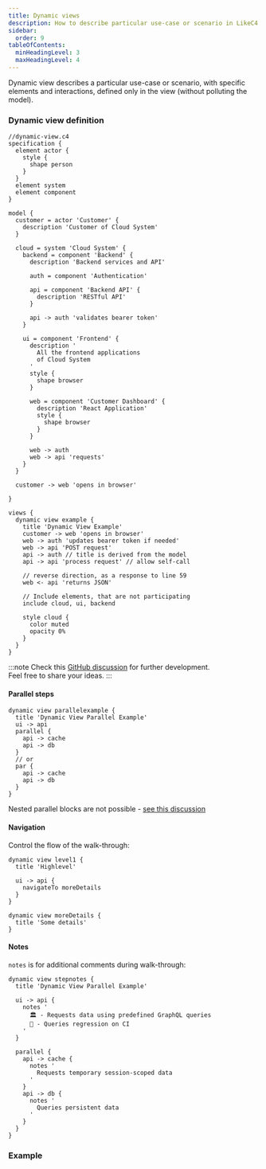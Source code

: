 ```yaml
---
title: Dynamic views
description: How to describe particular use-case or scenario in LikeC4
sidebar: 
  order: 9
tableOfContents:
  minHeadingLevel: 3
  maxHeadingLevel: 4
---
```




Dynamic view describes a particular use-case or scenario, with specific elements and interactions, defined only in the view (without polluting the model).

### Dynamic view definition

```likec4 showLineNumbers copy collapse={1-54}
//dynamic-view.c4
specification {
  element actor {
    style {
      shape person
    }
  }
  element system
  element component
}

model {
  customer = actor 'Customer' {
    description 'Customer of Cloud System'
  }

  cloud = system 'Cloud System' {
    backend = component 'Backend' {
      description 'Backend services and API'

      auth = component 'Authentication'

      api = component 'Backend API' {
        description 'RESTful API'
      }

      api -> auth 'validates bearer token' 
    }

    ui = component 'Frontend' {
      description '
        All the frontend applications
        of Cloud System
      '
      style {
        shape browser
      }

      web = component 'Customer Dashboard' {
        description 'React Application'
        style {
          shape browser
        }
      }

      web -> auth
      web -> api 'requests'
    }
  }

  customer -> web 'opens in browser'

}

views {
  dynamic view example {
    title 'Dynamic View Example'
    customer -> web 'opens in browser'
    web -> auth 'updates bearer token if needed'
    web -> api 'POST request'
    api -> auth // title is derived from the model
    api -> api 'process request' // allow self-call

    // reverse direction, as a response to line 59
    web <- api 'returns JSON'

    // Include elements, that are not participating
    include cloud, ui, backend

    style cloud {
      color muted
      opacity 0%
    }
  }
}
```

:::note
Check this <a href="https://github.com/likec4/likec4/discussions/816" target='_blank'>GitHub discussion</a> for further development.  
Feel free to share your ideas.
:::

#### Parallel steps

```likec4 copy
dynamic view parallelexample {
  title 'Dynamic View Parallel Example'
  ui -> api
  parallel {
    api -> cache 
    api -> db
  }
  // or
  par {
    api -> cache 
    api -> db
  }
}
```

Nested parallel blocks are not possible - <a href="https://github.com/likec4/likec4/discussions/816#discussioncomment-10015146" target='_blank'>see this discussion</a>

#### Navigation

Control the flow of the walk-through:

```likec4 copy
dynamic view level1 {
  title 'Highlevel'

  ui -> api {
    navigateTo moreDetails
  }
}

dynamic view moreDetails {
  title 'Some details'
}
```

#### Notes 

`notes` is for additional comments during walk-through:

```likec4 copy
dynamic view stepnotes {
  title 'Dynamic View Parallel Example'

  ui -> api {
    notes '
      🏛️ - Requests data using predefined GraphQL queries
      🤖 - Queries regression on CI
    '
  }

  parallel {
    api -> cache {
      notes '
        Requests temporary session-scoped data
      '
    }
    api -> db {
      notes '
        Queries persistent data
      '
    }
  }  
}
```

### Example

<DynamicLikeC4View viewId="index"/>

<br/>
<CardGrid>
  <LinkCard
    title="Try it online"
    description="Open this example in LikeC4 playground"
    href="https://playground.likec4.dev/w/dynamic/"
    target="_blank"
  />
</CardGrid>

